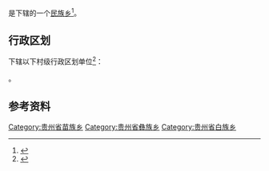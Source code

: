 {{中国乡级行政区|52/02/21/219/000}}

'''{{PAGENAMEBASE}}'''是{{PRC admin/fullname|52/02/21/219/000|3}}下辖的一个[[民族乡|民族乡]]<ref>{{PRC admin/ref sgc|{{PRC admin/parent|52/02/21/219/000}}}}</ref>。

== 行政区划 ==
{{PAGENAMEBASE}}下辖以下村级行政区划单位<ref>{{PRC admin/ref sgc|52/02/21/219/000}}</ref>：

{{PRC admin/children|52/02/21/219/000}}。

== 参考资料 ==
{{reflist}}

{{贵州行政区划小作品}}
{{PRC admin/navcat|52/02/21/219/000}}
[[Category:贵州省苗族乡|Category:贵州省苗族乡]]
[[Category:贵州省彝族乡|Category:贵州省彝族乡]]
[[Category:贵州省白族乡|Category:贵州省白族乡]]